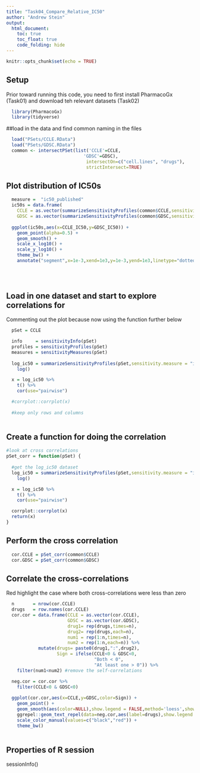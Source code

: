 ```yaml
---
title: "Task04_Compare_Relative_IC50"
author: "Andrew Stein"
output:
  html_document:
    toc: true
    toc_float: true
    code_folding: hide
---
```


```r
knitr::opts_chunk$set(echo = TRUE)
```

## Setup
Prior toward running this code, you need to first install PharmacoGx (Task01) and  download teh relevant datasets (Task02)
```r
  library(PharmacoGx)
  library(tidyverse)
```

##load in the data and find common naming in the files
```r
  load("PSets/CCLE.RData")
  load("PSets/GDSC.RData")
  common <- intersectPSet(list('CCLE'=CCLE,
                             'GDSC'=GDSC),
                              intersectOn=c("cell.lines", "drugs"), 
                              strictIntersect=TRUE)
```

## Plot distribution of IC50s
```r
  measure =  "ic50_published"
  ic50s = data.frame(
    CCLE = as.vector(summarizeSensitivityProfiles(common$CCLE,sensitivity.measure = measure)),
    GDSC = as.vector(summarizeSensitivityProfiles(common$GDSC,sensitivity.measure = measure)))
  
  ggplot(ic50s,aes(x=CCLE_IC50,y=GDSC_IC50)) +
    geom_point(alpha=0.5) + 
    geom_smooth() + 
    scale_x_log10() + 
    scale_y_log10() + 
    theme_bw() + 
    annotate("segment",x=1e-3,xend=1e3,y=1e-3,yend=1e3,linetype="dotted")
  
  
  
```


## Load in one dataset and start to explore correlations for
Commenting out the plot because now using the function further below
```r
  pSet = CCLE

  info     = sensitivityInfo(pSet)
  profiles = sensitivityProfiles(pSet)
  measures = sensitivityMeasures(pSet)
  
  log_ic50 = summarizeSensitivityProfiles(pSet,sensitivity.measure = "ic50_published") %>%
    log()

  x = log_ic50 %>%
    t() %>%
    cor(use="pairwise")

  #corrplot::corrplot(x)
  
  #keep only rows and columns
  
```

## Create a function for doing the correlation
```r

#look at cross correlations
pSet_corr = function(pSet) {
  
  #get the log_ic50 dataset
  log_ic50 = summarizeSensitivityProfiles(pSet,sensitivity.measure = "ic50_published") %>%
    log()

  x = log_ic50 %>%
    t() %>%
    cor(use="pairwise")

  corrplot::corrplot(x)
  return(x)
}
```

## Perform the cross correlation
```r
  cor.CCLE = pSet_corr(common$CCLE)
  cor.GDSC = pSet_corr(common$GDSC)
```

## Correlate the cross-correlations
Red highlight the case where both cross-correlations were less than zero

```r
  n       = nrow(cor.CCLE)
  drugs   = row.names(cor.CCLE)
  cor.cor = data.frame(CCLE = as.vector(cor.CCLE),
                       GDSC = as.vector(cor.GDSC),
                       drug1= rep(drugs,times=n),
                       drug2= rep(drugs,each=n),
                       num1 = rep(1:n,times=n),
                       num2 = rep(1:n,each=n)) %>%
            mutate(drugs= paste0(drug1,":",drug2),
                   Sign = ifelse(CCLE<0 & GDSC<0,
                                 "Both < 0",
                                 "At least one > 0")) %>%
    filter(num1<num2) #remove the self-correlations

  neg.cor = cor.cor %>%
    filter(CCLE<0 & GDSC<0)
  
  ggplot(cor.cor,aes(x=CCLE,y=GDSC,color=Sign)) +
    geom_point() + 
    geom_smooth(aes(color=NULL),show.legend = FALSE,method='loess',show.legend=FALSE) +
    ggrepel::geom_text_repel(data=neg.cor,aes(label=drugs),show.legend = FALSE) + 
    scale_color_manual(values=c("black","red")) + 
    theme_bw()
           
```
## Properties of R session
sessionInfo()
